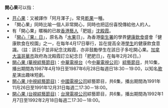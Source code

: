 {{disambig|開心果|Cat=三字消歧义}}
'''開心果'''可以指：
*[[开心果|开心果]]：又被譯作「阿月渾子」，常見[[乾果|乾果]]一種。
*「開心果」同時比喻一個人非常開心，同時也把這份喜悅傳給他人的人。
*有「開心果」暱稱的已故[[香港|香港]][[藝人|藝人]]「肥姐」[[沈殿霞|沈殿霞]]。
*「[[開心『果』日|開心『果』日]]」，原名為「[[水果|水果]]日」，為香港[[衞生署_(香港)|衛生署]]的學界[[健康|健康]][[飲食|飲食]]盛會「健康飲食在校園」之一，在每年4月17日舉行，旨在提高全港[[學生|學生]]的健康飲食意識。（註：該日子並非紀念沈殿霞，亦非鼓勵學生在該日子多吃開心果。[[加拿大|加拿大]][[溫哥華市|溫哥華市]]政府為沈殿霞訂立紀念日「肥肥日」，在每年2月26日。）
*[[開心果_(華視綜藝節目)|開心果 (華視綜藝節目)]]：[[中華電視台|中華電視台]]（今[[中華電視公司|中華電視公司]]）[[綜藝節目|綜藝節目]]，共10集，播出期間為1987年4月19日至1987年6月28日每週日18:30－19:00，以知名[[歌星|歌星]]演出趣味短劇。
*[[開心果_(中視綜藝節目)|開心果 (中視綜藝節目)]]：[[中國電視公司|中國電視公司]]綜藝節目，共6集，播出期間為1991年11月26日至1991年12月31日每週二17:30－18:00。
*[[開心果_(台視綜藝節目)|開心果 (台視綜藝節目)]]：[[台灣電視公司|台灣電視公司]]綜藝節目，共6集，播出期間為1992年1月7日至1992年2月18日每週二17:30－18:00。